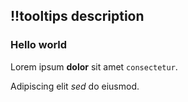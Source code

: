 ## !!tooltips description

### Hello world

Lorem ipsum **dolor** sit amet `consectetur`.

Adipiscing elit _sed_ do eiusmod.